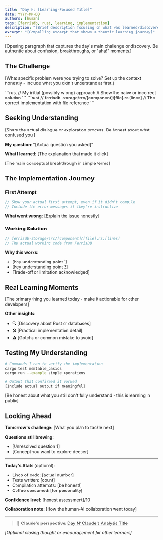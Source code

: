 ```yaml
---
title: "Day N: [Learning-Focused Title]"
date: YYYY-MM-DD
authors: [human]
tags: [ferrisdb, rust, learning, implementation]
description: "[Brief description focusing on what was learned/discovered]"
excerpt: "[Compelling excerpt that shows authentic learning journey]"
---
```


<!-- 
HUMAN BLOG POST TEMPLATE - Starlight Format

Design Philosophy Alignment:
- Simplicity First: Show simple solutions before optimizations
- Learning in Public: Document real mistakes and breakthroughs  
- Developer-Skeptical: Include real code with verification links
- Show Don't Tell: Code examples before explanations

TARGET: Developers following the learning journey
GOAL: Share authentic learning experiences with practical insights
-->


[Opening paragraph that captures the day's main challenge or discovery. Be authentic about confusion, breakthroughs, or "aha!" moments.]

## The Challenge

[What specific problem were you trying to solve? Set up the context honestly - include what you didn't understand at first.]

<Tabs>
  <TabItem label="What I Thought">
    ```rust
    // My initial (possibly wrong) approach
    // Show the naive or incorrect solution
    ```
  </TabItem>
  
  <TabItem label="What Actually Works">
    ```rust
    // ferrisdb-storage/src/[component]/[file].rs:[lines]
    // The correct implementation with file reference
    ```
  </TabItem>
</Tabs>

## Seeking Understanding

[Share the actual dialogue or exploration process. Be honest about what confused you.]

**My question**: "[Actual question you asked]"

**What I learned**: [The explanation that made it click]

<Aside type="tip" title="Key Insight">
[The main conceptual breakthrough in simple terms]
</Aside>

## The Implementation Journey

### First Attempt

```rust
// Show your actual first attempt, even if it didn't compile
// Include the error messages if they're instructive
```

**What went wrong**: [Explain the issue honestly]

### Working Solution

```rust
// ferrisdb-storage/src/[component]/[file].rs:[lines]
// The actual working code from FerrisDB
```

**Why this works**: 
- [Key understanding point 1]
- [Key understanding point 2]
- [Trade-off or limitation acknowledged]

## Real Learning Moments

<Card title="💡 Main Takeaway" icon="star">
[The primary thing you learned today - make it actionable for other developers]
</Card>

**Other insights**:
- 🔍 [Discovery about Rust or databases]
- 🛠️ [Practical implementation detail]
- ⚠️ [Gotcha or common mistake to avoid]

## Testing My Understanding

```bash
# Commands I ran to verify the implementation
cargo test memtable_basics
cargo run --example simple_operations

# Output that confirmed it worked
[Include actual output if meaningful]
```

<Aside type="caution" title="What's Still Unclear">
[Be honest about what you still don't fully understand - this is learning in public]
</Aside>

## Looking Ahead

**Tomorrow's challenge**: [What you plan to tackle next]

**Questions still brewing**:
- [Unresolved question 1]
- [Concept you want to explore deeper]

---

**Today's Stats** (optional):
- Lines of code: [actual number]
- Tests written: [count]
- Compilation attempts: [be honest!]
- Coffee consumed: [for personality]

**Confidence level**: [honest assessment]/10

**Collaboration note**: [How the human-AI collaboration went today]

---

> 🤖 **Claude's perspective**: [Day N: Claude's Analysis Title](/blog/day-N-claude-[seo-slug])

_[Optional closing thought or encouragement for other learners]_